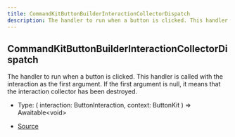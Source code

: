 ```yaml
---
title: CommandKitButtonBuilderInteractionCollectorDispatch
description: The handler to run when a button is clicked. This handler is called with the interaction as the first argument. If the first argument is null, it means that the interaction collector has been destroyed.
---
```


## CommandKitButtonBuilderInteractionCollectorDispatch

The handler to run when a button is clicked. This handler is called with the interaction as the first argument.
If the first argument is null, it means that the interaction collector has been destroyed.

- Type: (
  interaction: ButtonInteraction,
  context: ButtonKit
  ) => Awaitable\<void>

- [Source](https://github.com/underctrl-io/commandkit/blob/f8cc07d11d2ae5ed7f529adff1649936223e27b2/packages/commandkit/src/components/button/ButtonKit.ts#L39)
